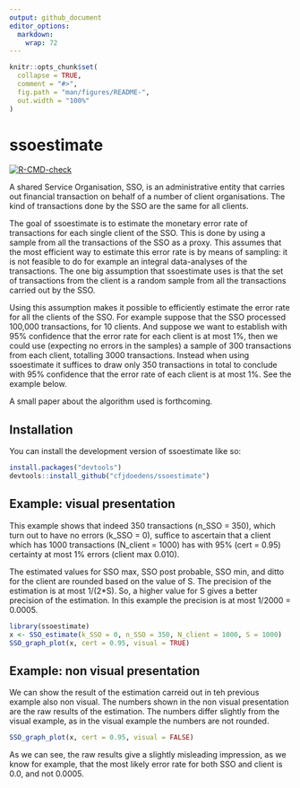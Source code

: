 ```yaml
---
output: github_document
editor_options: 
  markdown: 
    wrap: 72
---
```


<!-- README.md is generated from README.Rmd. Please edit that file -->

```r
knitr::opts_chunk$set(
  collapse = TRUE,
  comment = "#>",
  fig.path = "man/figures/README-",
  out.width = "100%"
)
```

# ssoestimate

<!-- badges: start -->

[![R-CMD-check](https://github.com/cfjdoedens/ssoestimate/actions/workflows/R-CMD-check.yaml/badge.svg)](https://github.com/cfjdoedens/ssoestimate/actions/workflows/R-CMD-check.yaml)

<!-- badges: end -->

A shared Service Organisation, SSO, is an administrative entity that
carries out financial transaction on behalf of a number of client
organisations. The kind of transactions done by the SSO are the same for
all clients.

The goal of ssoestimate is to estimate the monetary error rate of
transactions for each single client of the SSO. This is done by using a
sample from all the transactions of the SSO as a proxy. This assumes
that the most efficient way to estimate this error rate is by means of
sampling: it is not feasible to do for example an integral data-analyses
of the transactions. The one big assumption that ssoestimate uses is
that the set of transactions from the client is a random sample from all
the transactions carried out by the SSO.

Using this assumption makes it possible to efficiently estimate the
error rate for all the clients of the SSO. For example suppose that the
SSO processed 100,000 transactions, for 10 clients. And suppose we want
to establish with 95% confidence that the error rate for each client is
at most 1%, then we could use (expecting no errors in the samples) a
sample of 300 transactions from each client, totalling 3000
transactions. Instead when using ssoestimate it suffices to draw only
350 transactions in total to conclude with 95% confidence that the error
rate of each client is at most 1%. See the example below.

A small paper about the algorithm used is forthcoming.

## Installation

You can install the development version of ssoestimate like so:

``` r
install.packages("devtools")
devtools::install_github("cfjdoedens/ssoestimate")
```

## Example: visual presentation

This example shows that indeed 350 transactions (n_SSO = 350), which
turn out to have no errors (k_SSO = 0), suffice to ascertain that a
client which has 1000 transactions (N_client = 1000) has with 95% (cert
= 0.95) certainty at most 1% errors (client max 0.010).

The estimated values for SSO max, SSO post probable, SSO min, and ditto
for the client are rounded based on the value of S. The precision of the
estimation is at most 1/(2\*S). So, a higher value for S gives a better
precision of the estimation. In this example the precision is at most
1/2000 = 0.0005.

```r
library(ssoestimate)
x <- SSO_estimate(k_SSO = 0, n_SSO = 350, N_client = 1000, S = 1000)
SSO_graph_plot(x, cert = 0.95, visual = TRUE)
```

## Example: non visual presentation

We can show the result of the estimation carreid out in teh previous example 
also non visual. The numbers
shown in the non visual presentation are the raw results of the
estimation. The numbers differ slightly from the visual example, as in
the visual example the numbers are not rounded.

```r
SSO_graph_plot(x, cert = 0.95, visual = FALSE)
```
As we can see, the raw results give a slightly misleading impression, as
we know for example, that the most likely error rate for both SSO and client is 0.0,
and not 0.0005.
